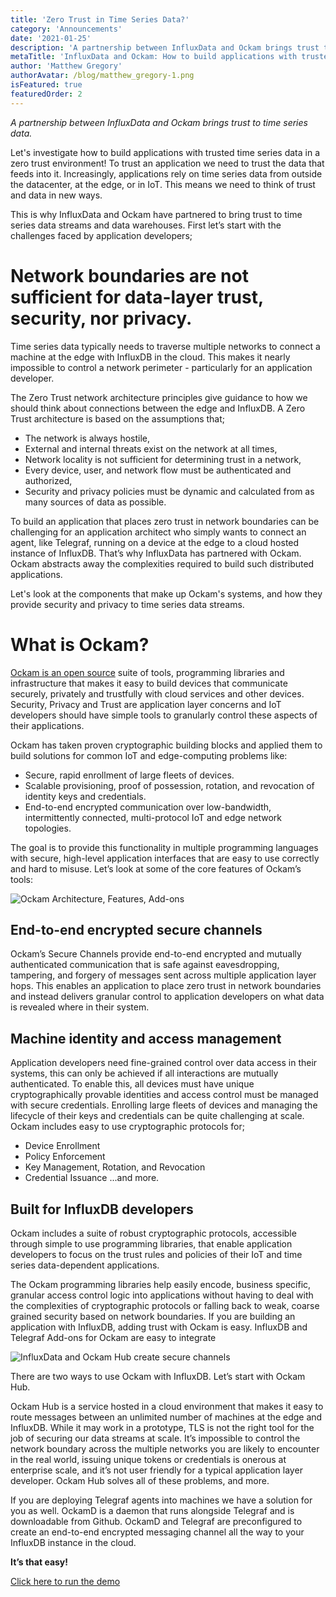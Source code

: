 ```yaml
---
title: 'Zero Trust in Time Series Data?'
category: 'Announcements'
date: '2021-01-25'
description: 'A partnership between InfluxData and Ockam brings trust to time series data.'
metaTitle: 'InfluxData and Ockam: How to build applications with trusted time series data in a zero trust environment.'
author: 'Matthew Gregory'
authorAvatar: /blog/matthew_gregory-1.png
isFeatured: true
featuredOrder: 2
---
```


_A partnership between InfluxData and Ockam brings trust to time series data._

Let's investigate how to build applications with trusted time series data in a zero trust environment! To trust an application we need to trust the data that feeds into it. Increasingly, applications rely on time series data from outside the datacenter, at the edge, or in IoT. This means we need to think of trust and data in new ways.

This is why InfluxData and Ockam have partnered to bring trust to time series data streams and data warehouses. First let’s start with the challenges faced by application developers;

# Network boundaries are not sufficient for data-layer trust, security, nor privacy.

Time series data typically needs to traverse multiple networks to connect a machine at the edge with InfluxDB in the cloud. This makes it nearly impossible to control a network perimeter - particularly for an application developer.

The Zero Trust network architecture principles give guidance to how we should think about connections between the edge and InfluxDB. A Zero Trust architecture is based on the assumptions that;

- The network is always hostile,
- External and internal threats exist on the network at all times,
- Network locality is not sufficient for determining trust in a network,
- Every device, user, and network flow must be authenticated and authorized,
- Security and privacy policies must be dynamic and calculated from as many sources of data as possible.

To build an application that places zero trust in network boundaries can be challenging for an application architect who simply wants to connect an agent, like Telegraf, running on a device at the edge to a cloud hosted instance of InfluxDB. That’s why InfluxData has partnered with Ockam. Ockam abstracts away the complexities required to build such distributed applications.

Let's look at the components that make up Ockam's systems, and how they provide security and privacy to time series data streams.

# What is Ockam?

[Ockam is an open source](https://github.com/ockam-network/ockam) suite of tools, programming libraries and infrastructure that makes it easy to build devices that communicate securely, privately and trustfully with cloud services and other devices. Security, Privacy and Trust are application layer concerns and IoT developers should have simple tools to granularly control these aspects of their applications.

Ockam has taken proven cryptographic building blocks and applied them to build solutions for common IoT and edge-computing problems like:

- Secure, rapid enrollment of large fleets of devices.
- Scalable provisioning, proof of possession, rotation, and revocation of identity keys and credentials.
- End-to-end encrypted communication over low-bandwidth, intermittently connected, multi-protocol IoT and edge network topologies.

The goal is to provide this functionality in multiple programming languages with secure, high-level application interfaces that are easy to use correctly and hard to misuse. Let’s look at some of the core features of Ockam’s tools:

![Ockam Architecture, Features, Add-ons](/blog/trust_influx/architecture.svg)

## End-to-end encrypted secure channels

Ockam’s Secure Channels provide end-to-end encrypted and mutually authenticated communication that is safe against eavesdropping, tampering, and forgery of messages sent across multiple application layer hops. This enables an application to place zero trust in network boundaries and instead delivers granular control to application developers on what data is revealed where in their system.

## Machine identity and access management

Application developers need fine-grained control over data access in their systems, this can only be achieved if all interactions are mutually authenticated. To enable this, all devices must have unique cryptographically provable identities and access control must be managed with secure credentials. Enrolling large fleets of devices and managing the lifecycle of their keys and credentials can be quite challenging at scale. Ockam includes easy to use cryptographic protocols for;

- Device Enrollment
- Policy Enforcement
- Key Management, Rotation, and Revocation
- Credential Issuance
  ...and more.

## Built for InfluxDB developers

Ockam includes a suite of robust cryptographic protocols, accessible through simple to use programming libraries, that enable application developers to focus on the trust rules and policies of their IoT and time series data-dependent applications.

The Ockam programming libraries help easily encode, business specific, granular access control logic into applications without having to deal with the complexities of cryptographic protocols or falling back to weak, coarse grained security based on network boundaries. If you are building an application with InfluxDB, adding trust with Ockam is easy.
InfluxDB and Telegraf Add-ons for Ockam are easy to integrate

![InfluxData and Ockam Hub create secure channels](/blog/trust_influx/channel.png)

There are two ways to use Ockam with InfluxDB. Let’s start with Ockam Hub.

Ockam Hub is a service hosted in a cloud environment that makes it easy to route messages between an unlimited number of machines at the edge and InfluxDB. While it may work in a prototype, TLS is not the right tool for the job of securing our data streams at scale. It’s impossible to control the network boundary across the multiple networks you are likely to encounter in the real world, issuing unique tokens or credentials is onerous at enterprise scale, and it’s not user friendly for a typical application layer developer. Ockam Hub solves all of these problems, and more.

If you are deploying Telegraf agents into machines we have a solution for you as well. OckamD is a daemon that runs alongside Telegraf and is downloadable from Github. OckamD and Telegraf are preconfigured to create an end-to-end encrypted messaging channel all the way to your InfluxDB instance in the cloud.

**It’s that easy!**

[Click here to run the demo](https://www.ockam.io/learn/how-to-guides/using-add-ons/enterprise/influxdb/telegraf-influxdb-with-ockamd/)
